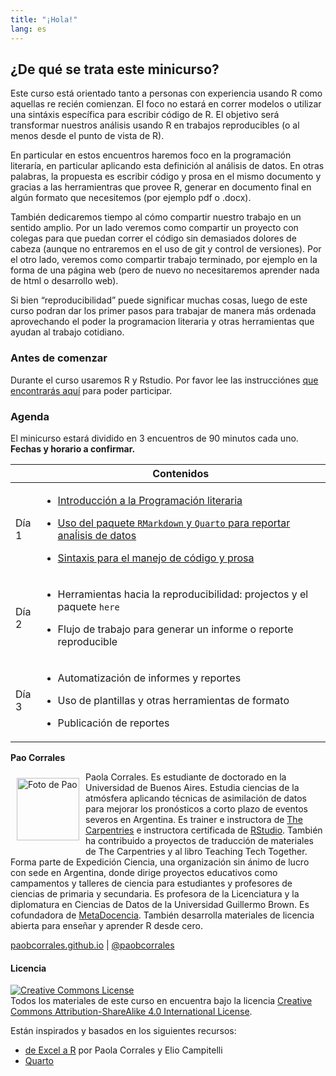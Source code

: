 ```yaml
---
title: "¡Hola!"
lang: es
---
```


## ¿De qué se trata este minicurso?

Este curso está orientado tanto a personas con experiencia usando R como aquellas re recién comienzan. El foco no estará en correr modelos o utilizar una sintáxis específica para escribir código de R. El objetivo será transformar nuestros análisis usando R en trabajos reproducibles (o al menos desde el punto de vista de R).

En particular en estos encuentros haremos foco en la programación literaría, en particular aplicando esta definición al análisis de datos. En otras palabras, la propuesta es escribir código y prosa en el mismo documento y gracias a las herramientras que provee R, generar en documento final en algún formato que necesitemos (por ejemplo pdf o .docx).

También dedicaremos tiempo al cómo compartir nuestro trabajo en un sentido amplio. Por un lado veremos como compartir un proyecto con colegas para que puedan correr el código sin demasiados dolores de cabeza (aunque no entraremos en el uso de git y control de versiones). Por el otro lado, veremos como compartir trabajo terminado, por ejemplo en la forma de una página web (pero de nuevo no necesitaremos aprender nada de html o desarrollo web).

Si bien "reproducibilidad" puede significar muchas cosas, luego de este curso podran dar los primer pasos para trabajar de manera más ordenada aprovechando el poder la programacion literaria y otras herramientas que ayudan al trabajo cotidiano.

### Antes de comenzar

Durante el curso usaremos R y Rstudio. Por favor lee las instrucciónes [que encontrarás aquí](preparacion.html) para poder participar.

### Agenda

El minicurso estará dividido en 3 encuentros de 90 minutos cada uno. **Fechas y horario a confirmar.**

+-------+-----------------------------------------------------------------------------------------------+
|       | Contenidos                                                                                    |
+=======+===============================================================================================+
| Día 1 | -   [Introducción a la Programación literaria](01_presentacion.html)                          |
|       |                                                                                               |
|       | -   [Uso del paquete `RMarkdown` y `Quarto` para reportar anaĺisis de datos](02_reportes.qmd) |
|       |                                                                                               |
|       | -   [Sintaxis para el manejo de código y prosa](03_sintaxis.qmd)                              |
+-------+-----------------------------------------------------------------------------------------------+
| Día 2 | -   Herramientas hacia la reproducibilidad: projectos y el paquete `here`                     |
|       |                                                                                               |
|       | -   Flujo de trabajo para generar un informe o reporte reproducible                           |
+-------+-----------------------------------------------------------------------------------------------+
| Día 3 | -   Automatización de informes y reportes                                                     |
|       |                                                                                               |
|       | -   Uso de plantillas y otras herramientas de formato                                         |
|       |                                                                                               |
|       | -   Publicación de reportes                                                                   |
+-------+-----------------------------------------------------------------------------------------------+

**Pao Corrales**

<img src="img/pao_circle.png" alt="Foto de Pao" width="100" height="100" align="left" style="margin:10px"/> Paola Corrales. Es estudiante de doctorado en la Universidad de Buenos Aires. Estudia ciencias de la atmósfera aplicando técnicas de asimilación de datos para mejorar los pronósticos a corto plazo de eventos severos en Argentina. Es trainer e instructora de [The Carpentries](https://carpentries.org/) e instructora certificada de [RStudio](https://education.rstudio.com/trainers/people/corrales+paola/). También ha contribuido a proyectos de traducción de materiales de The Carpentries y al libro Teaching Tech Together. Forma parte de Expedición Ciencia, una organización sin ánimo de lucro con sede en Argentina, donde dirige proyectos educativos como campamentos y talleres de ciencia para estudiantes y profesores de ciencias de primaria y secundaria. Es profesora de la Licenciatura y la diplomatura en Ciencias de Datos de la Universidad Guillermo Brown. Es cofundadora de [MetaDocencia](http://metadocencia.org/). También desarrolla materiales de licencia abierta para enseñar y aprender R desde cero.

[paobcorrales.github.io](https://github.com/paocorrales) \| [\@paobcorrales](https://twitter.com/PaobCorrales)

#### Licencia

<a rel="license" href="https://creativecommons.org/licenses/by-sa/4.0/deed.es_ES"><img src="https://i.creativecommons.org/l/by-sa/4.0/88x31.png" alt="Creative Commons License" style="border-width:0"/></a><br /> Todos los materiales de este curso en encuentra bajo la licencia <a rel="license" href="https://creativecommons.org/licenses/by-sa/4.0/deed.es_ES">Creative Commons Attribution-ShareAlike 4.0 International License</a>.

Están inspirados y basados en los siguientes recursos:

-   [de Excel a R](https://paocorrales.github.io/deExcelaR/) por Paola Corrales y Elio Campitelli
-   [Quarto](https://quarto.org/)
